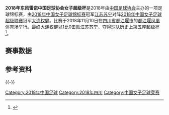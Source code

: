 {{Infobox football match
| title                   = 2018年[[中国足球协会女子超级杯|中国足球协会女子超级杯]]
| image                   = 
| event                   = 
| team1                   = [[江苏苏宁女子足球俱乐部|江苏苏宁]]
| team1association        = 
| team1score              = 0
| team2                   = [[大连权健足球俱乐部|大连权健]]
| team2association        = 
| team2score              = 1
| details                 = 
| date1                   = 2018年11月10日
| stadium1                = [[都江堰凤凰体育场|都江堰凤凰体育场]]
| city1                   = [[都江堰市|都江堰市]]
| man_of_the_match1a      = 
| man_of_the_match1atitle = 
| man_of_the_match1b      = 
| man_of_the_match1btitle = 
| referee                 = 
| attendance              = 
| weather                 =
| previous                = [[2017年中国足球协会女子超级杯|2017]]
| next                    = [[2019年中国足球协会女子超级杯|2019]]
}}
'''2018年东风雷诺中国足球协会女子超级杯'''是2018年由[[中国足球协会|中国足球协会]]主办的一项足球锦标赛，由[[2018年中国女子足球锦标赛|2018年中国女子足球锦标赛]]冠军[[江苏苏宁女子足球俱乐部|江苏苏宁]]对阵[[2018年中国女子足球超级联赛|2018年中国女子足球超级联赛]]冠军[[大连权健|大连权健]]。比赛于2018年11月10日在[[四川省|四川省]][[都江堰市|都江堰市]]的[[都江堰凤凰体育场|都江堰凤凰体育场]]举行。最终[[大连权健|大连权健]]以1比0击败[[江苏苏宁女子足球俱乐部|江苏苏宁]]，夺得球队历史上第五座超级杯<ref>{{cite web |title=《2018中国足球协会女子足球比赛落幕，国内赛事冠军，各有所属》 |url=https://m.sohu.com/a/276081004_505583 |website=搜狐网 |accessdate=2018-11-17 |archive-date=2020-07-21 |archive-url=https://web.archive.org/web/20200721180218/https://m.sohu.com/a/276081004_505583 |dead-url=no }}</ref>。
==赛事数据==
{{footballbox
| date         = 2018年11月10日
| event        = 
| round        = 
| time         = 15:00 [[UTC+08:00|UTC+8]]
| team1        = [[江苏苏宁女子足球俱乐部|江苏苏宁]]
| score        = 0 - 1
| report       = [http://www.thecfa.cn/zyls1/20181110/25576.html 报告]
| team2        = [[大连权健|大连权健]]
| goals1       = 
| goals2       = [[索里·哈梅斯|索里·哈梅斯]]{{goal|31}}
| penalties1   = 
| penaltyscore = 
| penalties2   = 
| stadium      = [[都江堰市|都江堰]]，[[都江堰凤凰体育场|都江堰凤凰体育场]]
| location     = 
| attendance   = 
| referee      = 
}}
==参考资料==
{{reflist}}
{{-}}

{{中国足球协会女子超级杯赛季}}
{{2018年中国足球}}

[[Category:2018年中国足球|Category:2018年中国足球]]
[[Category:2018年四川|Category:2018年四川]]
[[Category:中国女子足球竞赛|Category:中国女子足球竞赛]]